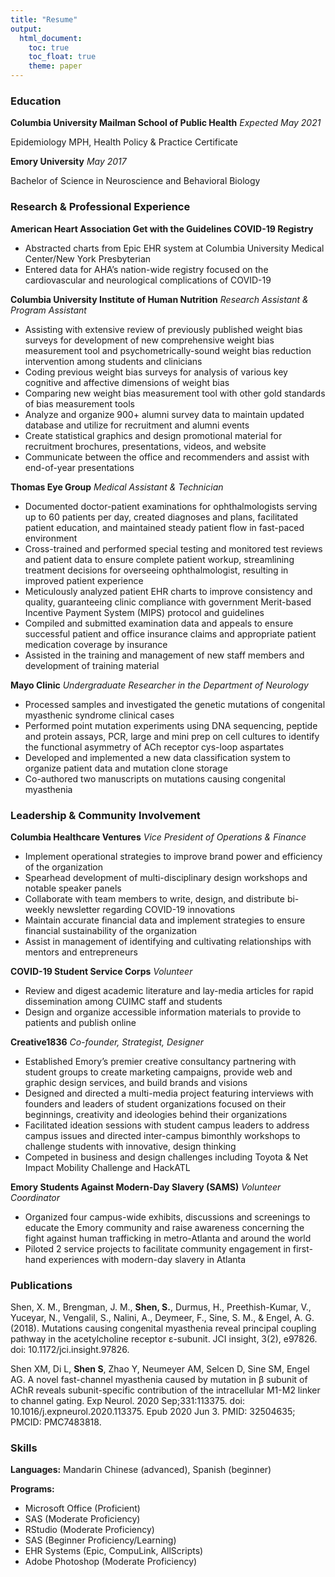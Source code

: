 ```yaml
---
title: "Resume"
output: 
  html_document:
    toc: true
    toc_float: true
    theme: paper
---
```


### Education

**Columbia University Mailman School of Public Health** *Expected May 2021*

Epidemiology MPH, Health Policy & Practice Certificate 

**Emory University** *May 2017*

Bachelor of Science in Neuroscience and Behavioral Biology 


### Research & Professional Experience

**American Heart Association Get with the Guidelines COVID-19 Registry**

- Abstracted charts from Epic EHR system at Columbia University Medical Center/New York Presbyterian
- Entered data for AHA's nation-wide registry focused on the cardiovascular and neurological complications of COVID-19

**Columbia University Institute of Human Nutrition**
*Research Assistant & Program Assistant*

- Assisting with extensive review of previously published weight bias surveys for development of new comprehensive weight bias measurement tool and psychometrically-sound weight bias reduction intervention among students and clinicians
-	Coding previous weight bias surveys for analysis of various key cognitive and affective dimensions of weight bias
-	Comparing new weight bias measurement tool with other gold standards of bias measurement tools 
- Analyze and organize 900+ alumni survey data to maintain updated database and utilize for recruitment and alumni events
- Create statistical graphics and design promotional material for recruitment brochures, presentations, videos, and website
- Communicate between the office and recommenders and assist with end-of-year presentations



**Thomas Eye Group**
*Medical Assistant & Technician*

- Documented doctor-patient examinations for ophthalmologists serving up to 60 patients per day, created diagnoses and plans, facilitated patient education, and maintained steady patient flow in fast-paced environment
- Cross-trained and performed special testing and monitored test reviews and patient data to ensure complete patient workup, streamlining treatment decisions for overseeing ophthalmologist, resulting in improved patient experience 
- Meticulously analyzed patient EHR charts to improve consistency and quality, guaranteeing clinic compliance with government Merit-based Incentive Payment System (MIPS) protocol and guidelines
- Compiled and submitted examination data and appeals to ensure successful patient and office insurance claims and appropriate patient medication coverage by insurance
- Assisted in the training and management of new staff members and development of training material

**Mayo Clinic**
*Undergraduate Researcher in the Department of Neurology*

- Processed samples and investigated the genetic mutations of congenital myasthenic syndrome clinical cases
- Performed point mutation experiments using DNA sequencing, peptide and protein assays, PCR, large and mini prep on cell cultures to identify the functional asymmetry of ACh receptor cys-loop aspartates
- Developed and implemented a new data classification system to organize patient data and mutation clone storage 
- Co-authored two manuscripts on mutations causing congenital myasthenia


### Leadership & Community Involvement 

**Columbia Healthcare Ventures** *Vice President of Operations & Finance*

- Implement operational strategies to improve brand power and efficiency of the organization 
- Spearhead development of multi-disciplinary design workshops and notable speaker panels
- Collaborate with team members to write, design, and distribute bi-weekly newsletter regarding COVID-19 innovations
- Maintain accurate financial data and implement strategies to ensure financial sustainability of the organization 
-	Assist in management of identifying and cultivating relationships with mentors and entrepreneurs


**COVID-19 Student Service Corps**
*Volunteer*

- Review and digest academic literature and lay-media articles for rapid dissemination among CUIMC staff and students
- Design and organize accessible information materials to provide to patients and publish online


**Creative1836**
*Co-founder, Strategist, Designer*

- Established Emory’s premier creative consultancy partnering with student groups to create marketing campaigns, provide web and graphic design services, and build brands and visions
- Designed and directed a multi-media project featuring interviews with founders and leaders of student organizations focused on their beginnings, creativity and ideologies behind their organizations
- Facilitated ideation sessions with student campus leaders to address campus issues and directed inter-campus bimonthly workshops to challenge students with innovative, design thinking 
- Competed in business and design challenges including Toyota & Net Impact Mobility Challenge and HackATL


**Emory Students Against Modern-Day Slavery (SAMS)**
*Volunteer Coordinator*

- Organized four campus-wide exhibits, discussions and screenings to educate the Emory community and raise awareness concerning the fight against human trafficking in metro-Atlanta and around the world
-	Piloted 2 service projects to facilitate community engagement in first-hand experiences with modern-day slavery in Atlanta


### Publications
Shen, X. M., Brengman, J. M., **Shen, S.**, Durmus, H., Preethish-Kumar, V., Yuceyar, N., Vengalil, S., Nalini, A., Deymeer, F., Sine, S. M., & Engel, A. G. (2018). Mutations causing congenital myasthenia reveal principal coupling pathway in the acetylcholine receptor ε-subunit. JCI insight, 3(2), e97826. doi: 10.1172/jci.insight.97826.

Shen XM, Di L, **Shen S**, Zhao Y, Neumeyer AM, Selcen D, Sine SM, Engel AG. A novel fast-channel myasthenia caused by mutation in β subunit of AChR reveals subunit-specific contribution of the intracellular M1-M2 linker to channel gating. Exp Neurol. 2020 Sep;331:113375. doi: 10.1016/j.expneurol.2020.113375. Epub 2020 Jun 3. PMID: 32504635; PMCID: PMC7483818.


### Skills

**Languages:** Mandarin Chinese (advanced), Spanish (beginner)

**Programs:** 

- Microsoft Office (Proficient) 
- SAS (Moderate Proficiency) 
- RStudio (Moderate Proficiency) 
- SAS (Beginner Proficiency/Learning) 
- EHR Systems (Epic, CompuLink, AllScripts) 
- Adobe Photoshop (Moderate Proficiency)

